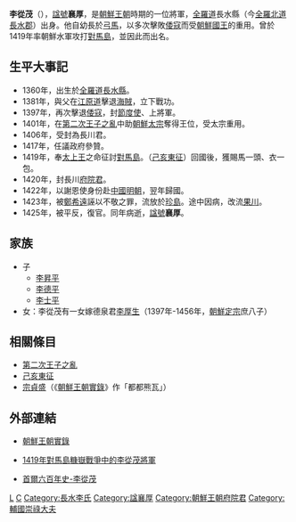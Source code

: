 {{Infobox Korean name
|hangul=이종무
|hanja=李從茂
|rr=I Jong-Mu 
|mr=I Chong-Mu
|hangulph=양후
|hanjaph=襄厚
|rrph=Yang-hu
|mrph=Yang-hu
}}
'''李從茂'''（{{bd|1360年||1425年||CatIdx=S李}}），[[諡號|諡號]]'''襄厚'''，是[[朝鮮王朝|朝鮮王朝]]時期的一位將軍，[[全羅道|全羅道]]長水縣（今[[全羅北道|全羅北道]][[長水郡|長水郡]]）出身。他自幼長於[[弓馬|弓馬]]，以多次擊敗[[倭寇|倭寇]]而受[[朝鮮國王|朝鮮國王]]的重用。曾於1419年率朝鮮水軍攻打[[對馬島|對馬島]]，並因此而出名。

== 生平大事記 ==
*1360年，出生於[[全羅道|全羅道]][[長水縣|長水縣]]。
*1381年，與父在[[江原道_(朝鮮八道)|江原道]]擊退[[海賊|海賊]]，立下戰功。
*1397年，再次擊退[[倭寇|倭寇]]，封[[節度使|節度使]]、上將軍。
*1401年，在[[第二次王子之亂|第二次王子之亂]]中助[[朝鮮太宗|朝鮮太宗]]奪得王位，受太宗重用。
*1406年，受封為長川君。
*1417年，任議政府參贊。
*1419年，奉[[太上王|太上王]]之命征討[[對馬島|對馬島]]。（[[己亥東征|己亥東征]]）回國後，獲賜馬一頭、衣一包。
*1420年，封長川[[府院君|府院君]]。
*1422年，以謝恩使身份赴[[中國|中國]][[明朝|明朝]]，翌年歸國。
*1423年，被[[鄭希遠|鄭希遠]]誣以不敬之罪，流放於[[珍島|珍島]]。途中因病，改流[[果川|果川]]。
*1425年，被平反，復官。同年病逝，[[諡號|諡號]]'''襄厚'''。

== 家族 ==
*子
**[[李昇平|李昇平]]
**[[李德平|李德平]]
**[[李士平|李士平]]
*女：李從茂有一女嫁德泉君[[李厚生|李厚生]]（1397年-1456年，[[朝鮮定宗|朝鮮定宗]]庶八子）
== 相關條目 ==
*[[第二次王子之亂|第二次王子之亂]]
*[[己亥東征|己亥東征]]
*[[宗貞盛|宗貞盛]]（《[[朝鮮王朝實錄|朝鮮王朝實錄]]》作「都都熊瓦」）

== 外部連結 ==
*{{ko}}{{zh-hant}}[http://sillok.history.go.kr/viewer/viewtype3.jsp?id=kda_10706009_002 朝鮮王朝實錄] {{Wayback|url=http://sillok.history.go.kr/viewer/viewtype3.jsp?id=kda_10706009_002 |date=20201211035759 }}
* {{ko}}  [http://ucc.media.daum.net/uccmix/news/society/affair/200503/24/dkbnews/v8672877.html?u_b1.valuecate=4&u_b1.svcid=02y&u_b1.objid1=16602&u_b1.targetcate=4&u_b1.targetkey1=16668&u_b1.targetkey2=8672877 1419年對馬島糠嶽戰爭中的李從茂將軍]{{dead link|date=2018年3月 |bot=InternetArchiveBot |fix-attempted=yes }}
*{{ko}}[http://seoul600.visitseoul.net/seoul-history/inmul/jojeon/5/67.html 首爾六百年史-李從茂] {{Wayback|url=http://seoul600.visitseoul.net/seoul-history/inmul/jojeon/5/67.html |date=20070928062107 }}
{{korea-bio-stub}}
[[Category:朝鮮王朝军事人物|L]]
[[Category:李姓|C]]
[[Category:長水李氏|Category:長水李氏]]
[[Category:諡襄厚|Category:諡襄厚]]
[[Category:朝鮮王朝府院君|Category:朝鮮王朝府院君]]
[[Category:輔國崇祿大夫|Category:輔國崇祿大夫]]